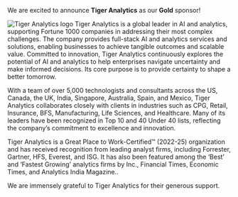 We are excited to announce **Tiger Analytics** as our **Gold** sponsor!

<img
  src="/images/sponsors/tiger-analytics-black.png"
  alt="Tiger Analytics logo"
  width="full"
  className="dark:bg-gray-100 p-4 rounded"
/>
Tiger Analytics is a global leader in AI and analytics, supporting Fortune 1000 companies in addressing their most complex challenges. The company provides full-stack AI and analytics services and solutions, enabling businesses to achieve tangible outcomes and scalable value. Committed to innovation, Tiger Analytics continuously explores the potential of AI and analytics to help enterprises navigate uncertainty and make informed decisions. Its core purpose is to provide certainty to shape a better tomorrow.

With a team of over 5,000 technologists and consultants across the US, Canada, the UK, India, Singapore, Australia, Spain, and Mexico, Tiger Analytics collaborates closely with clients in industries such as CPG, Retail, Insurance, BFS, Manufacturing, Life Sciences, and Healthcare. Many of its leaders have been recognized in Top 10 and 40 Under 40 lists, reflecting the company’s commitment to excellence and innovation.

Tiger Analytics is a Great Place to Work-Certified™ (2022-25) organization and has received recognition from leading analyst firms, including Forrester, Gartner, HFS, Everest, and ISG. It has also been featured among the ‘Best’ and ‘Fastest Growing’ analytics firms by Inc., Financial Times, Economic Times, and Analytics India Magazine..

We are immensely grateful to Tiger Analytics for their generous support.
